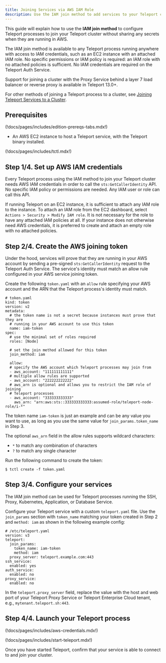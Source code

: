 ```yaml
---
title: Joining Services via AWS IAM Role
description: Use the IAM join method to add services to your Teleport cluster on AWS
---
```


This guide will explain how to use the **IAM join method** to configure Teleport
processes to join your Teleport cluster without sharing any secrets when they
are running in AWS.

The IAM join method is available to any Teleport process running anywhere with
access to IAM credentials, such as an EC2 instance with an attached IAM role.
No specific permissions or IAM policy is required: an IAM role with no attached
policies is sufficient. No IAM credentials are required on the Teleport Auth
Service.

Support for joining a cluster with the Proxy Service behind a layer 7 load
balancer or reverse proxy is available in Teleport 13.0+.

For other methods of joining a Teleport process to a cluster, see [Joining
Teleport Services to a Cluster](../join-services-to-your-cluster.mdx).

## Prerequisites

(!docs/pages/includes/edition-prereqs-tabs.mdx!)

- An AWS EC2 instance to host a Teleport service, with the Teleport binary
  installed.

(!docs/pages/includes/tctl.mdx!)

## Step 1/4. Set up AWS IAM credentials

Every Teleport process using the IAM method to join your Teleport cluster needs
AWS IAM credentials in order to call the `sts:GetCallerIdentity` API. No
specific IAM policy or permissions are needed. Any IAM user or role can call
this API.

If running Teleport on an EC2 instance, it is sufficient to attach any IAM role
to the instance. To attach an IAM role from the EC2 dashboard, select `Actions >
Security > Modify IAM role`. It is not necessary for the role to have any
attached IAM policies at all. If your instance does not otherwise need AWS
credentials, it is preferred to create and attach an empty role with no attached
policies.

## Step 2/4. Create the AWS joining token

Under the hood, services will prove that they are running in your AWS account by
sending a pre-signed `sts:GetCallerIdentity` request to the Teleport Auth
Service. The service's identity must match an allow rule configured in your AWS
service joining token.

Create the following `token.yaml` with an `allow` rule specifying your AWS
account and the ARN that the Teleport process's identity must match.

```
# token.yaml
kind: token
version: v2
metadata:
  # the token name is not a secret because instances must prove that they are
  # running in your AWS account to use this token
  name: iam-token
spec:
  # use the minimal set of roles required
  roles: [Node]

  # set the join method allowed for this token
  join_method: iam

  allow:
  # specify the AWS account which Teleport processes may join from
  - aws_account: "111111111111"
  # multiple allow rules are supported
  - aws_account: "222222222222"
  # aws_arn is optional and allows you to restrict the IAM role of joining
  # Teleport processes
  - aws_account: "333333333333"
    aws_arn: "arn:aws:sts::333333333333:assumed-role/teleport-node-role/i-*"
```

The token name `iam-token` is just an example and can be any value you want to
use, as long as you use the same value for `join_params.token_name` in Step 3.

The optional `aws_arn` field in the allow rules supports wildcard characters:
- `*` to match any combination of characters
- `?` to match any single character

Run the following command to create the token:

```code
$ tctl create -f token.yaml
```

## Step 3/4. Configure your services

The IAM join method can be used for Teleport processes running the SSH, Proxy,
Kubernetes, Application, or Database Service.

Configure your Teleport service with a custom `teleport.yaml` file. Use the
`join_params` section with `token_name` matching your token created in Step 2
and `method: iam` as shown in the following example config:

```
# /etc/teleport.yaml
version: v3
teleport:
  join_params:
    token_name: iam-token
    method: iam
  proxy_server: teleport.example.com:443
ssh_service:
  enabled: yes
auth_service:
  enabled: no
proxy_service:
  enabled: no
```

In the `teleport.proxy_server` field, replace the value with the host and web
port of your Teleport Proxy Service or Teleport Enterprise Cloud tenant, e.g.,
`mytenant.teleport.sh:443`.

## Step 4/4. Launch your Teleport process

(!docs/pages/includes/aws-credentials.mdx!)

(!docs/pages/includes/start-teleport.mdx!)

Once you have started Teleport, confirm that your service is able to connect to and
join your cluster. 
